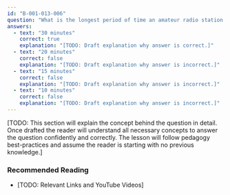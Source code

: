 ```yaml
---
id: "B-001-013-006"
question: "What is the longest period of time an amateur radio station can transmit, without identifying by call sign?"
answers:
  - text: "30 minutes"
    correct: true
    explanation: "[TODO: Draft explanation why answer is correct.]"
  - text: "20 minutes"
    correct: false
    explanation: "[TODO: Draft explanation why answer is incorrect.]"
  - text: "15 minutes"
    correct: false
    explanation: "[TODO: Draft explanation why answer is incorrect.]"
  - text: "10 minutes"
    correct: false
    explanation: "[TODO: Draft explanation why answer is incorrect.]"
---
```


[TODO: This section will explain the concept behind the question in detail. Once drafted the reader will understand all necessary concepts to answer the question confidently and correctly. The lesson will follow pedagogy best-practices and assume the reader is starting with no previous knowledge.]

### Recommended Reading

- [TODO: Relevant Links and YouTube Videos]
